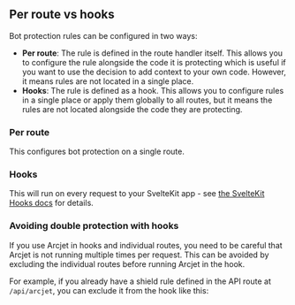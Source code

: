 
## Per route vs hooks

Bot protection rules can be configured in two ways:

- **Per route**: The rule is defined in the route handler itself. This allows
  you to configure the rule alongside the code it is protecting which is useful
  if you want to use the decision to add context to your own code. However, it
  means rules are not located in a single place.
- **Hooks**: The rule is defined as a hook. This allows you to configure rules
  in a single place or apply them globally to all routes, but it means the rules
  are not located alongside the code they are protecting.

### Per route

This configures bot protection on a single route.

<SlotByFramework client:load>
  <PerRoute slot="sveltekit" />
</SlotByFramework>

### Hooks

This will run on every request to your SvelteKit app - see
[the SvelteKit Hooks docs](https://kit.svelte.dev/docs/hooks) for details.

<SlotByFramework client:load>
  <Hooks slot="sveltekit" />
</SlotByFramework>

### Avoiding double protection with hooks

If you use Arcjet in hooks and individual routes, you need to be careful that
Arcjet is not running multiple times per request. This can be avoided by
excluding the individual routes before running Arcjet in the hook.

For example, if you already have a shield rule defined in the API route at
`/api/arcjet`, you can exclude it from the hook like this:

<SelectableContent client:load syncKey="language" frameworkSwitcher>
  <div slot="TS" slotIdx="1">
    <Code
      code={FilterRoutesTS}
      lang="ts"
      title="/src/hooks.server.ts"
      mark={[{ range: "22-28" }]}
    />
  </div>
  <div slot="JS" slotIdx="2">
    <Code
      code={FilterRoutesJS}
      lang="js"
      title="/src/hooks.server.js"
      mark={[{ range: "16-22" }]}
    />
  </div>
</SelectableContent>
